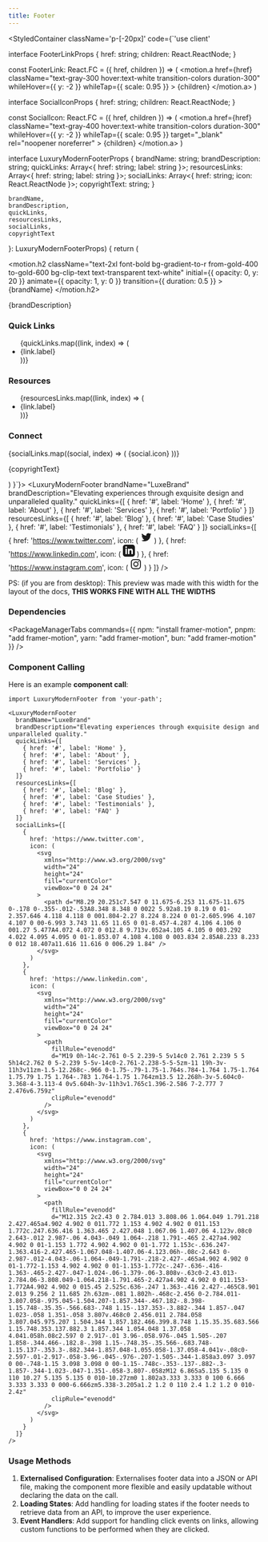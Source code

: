 ```yaml
---
title: Footer
---
```




<StyledContainer className='p-[-20px]' code={`'use client'


interface FooterLinkProps {
    href: string;
    children: React.ReactNode;
}

const FooterLink: React.FC<FooterLinkProps> = ({ href, children }) => (
    <motion.a
      href={href}
      className="text-gray-300 hover:text-white transition-colors duration-300"
      whileHover={{ y: -2 }}
      whileTap={{ scale: 0.95 }}
    >
      {children}
    </motion.a>
)

interface SocialIconProps {
    href: string;
    children: React.ReactNode;
}

const SocialIcon: React.FC<SocialIconProps> = ({ href, children }) => (
    <motion.a
      href={href}
      className="text-gray-400 hover:text-white transition-colors duration-300"
      whileHover={{ y: -2 }}
      whileTap={{ scale: 0.95 }}
      target="_blank"
      rel="noopener noreferrer"
    >
      {children}
    </motion.a>
)

interface LuxuryModernFooterProps {
    brandName: string;
    brandDescription: string;
    quickLinks: Array<{ href: string; label: string }>;
    resourcesLinks: Array<{ href: string; label: string }>;
    socialLinks: Array<{ href: string; icon: React.ReactNode }>;
    copyrightText: string;
}

    brandName,
    brandDescription,
    quickLinks,
    resourcesLinks,
    socialLinks,
    copyrightText
  }: LuxuryModernFooterProps) {
  return (
    <footer className="bg-gray-900 text-white py-12">
      <div className="container mx-auto px-4">
        <div className="grid grid-cols-1 md:grid-cols-2 lg:grid-cols-4 gap-8">
          <div className="space-y-4">
            <motion.h2 
              className="text-2xl font-bold bg-gradient-to-r from-gold-400 to-gold-600 bg-clip-text text-transparent text-white"
              initial={{ opacity: 0, y: 20 }}
              animate={{ opacity: 1, y: 0 }}
              transition={{ duration: 0.5 }}
            >
              {brandName}
            </motion.h2>
            <p className="text-sm text-gray-400">{brandDescription}</p>
          </div>
          <div>
            <h3 className="text-lg font-semibold mb-4 text-gold-400 text-white">Quick Links</h3>
            <ul className="space-y-2">
              {quickLinks.map((link, index) => (
                <li key={index}>
                  <FooterLink href={link.href}>{link.label}</FooterLink>
                </li>
              ))}
            </ul>
          </div>
          <div>
            <h3 className="text-lg font-semibold mb-4 text-gold-400 text-white">Resources</h3>
            <ul className="space-y-2">
              {resourcesLinks.map((link, index) => (
                <li key={index}>
                  <FooterLink href={link.href}>{link.label}</FooterLink>
                </li>
              ))}
            </ul>
          </div>
          <div>
            <h3 className="text-lg font-semibold mb-4 text-gold-400 text-white">Connect</h3>
            <div className="flex space-x-4">
              {socialLinks.map((social, index) => (
                <SocialIcon key={index} href={social.href}>
                  {social.icon}
                </SocialIcon>
              ))}
            </div>
          </div>
        </div>
        <div className="mt-12 pt-8 border-t border-gray-800 text-center">
          <p className="text-sm text-gray-400">
            {copyrightText}
          </p>
        </div>
      </div>
    </footer>
  )
}`}>
<LuxuryModernFooter
  brandName="LuxeBrand"
  brandDescription="Elevating experiences through exquisite design and unparalleled quality."
  quickLinks={[
    { href: '#', label: 'Home' },
    { href: '#', label: 'About' },
    { href: '#', label: 'Services' },
    { href: '#', label: 'Portfolio' }
  ]}
  resourcesLinks={[
    { href: '#', label: 'Blog' },
    { href: '#', label: 'Case Studies' },
    { href: '#', label: 'Testimonials' },
    { href: '#', label: 'FAQ' }
  ]}
  socialLinks={[
    {
      href: 'https://www.twitter.com',
      icon: (
        <svg
          xmlns="http://www.w3.org/2000/svg"
          width="24"
          height="24"
          fill="currentColor"
          viewBox="0 0 24 24"
        >
          <path d="M8.29 20.251c7.547 0 11.675-6.253 11.675-11.675 0-.178 0-.355-.012-.53A8.348 8.348 0 0022 5.92a8.19 8.19 0 01-2.357.646 4.118 4.118 0 001.804-2.27 8.224 8.224 0 01-2.605.996 4.107 4.107 0 00-6.993 3.743 11.65 11.65 0 01-8.457-4.287 4.106 4.106 0 001.27 5.477A4.072 4.072 0 012.8 9.713v.052a4.105 4.105 0 003.292 4.022 4.095 4.095 0 01-1.853.07 4.108 4.108 0 003.834 2.85A8.233 8.233 0 012 18.407a11.616 11.616 0 006.29 1.84" />
        </svg>
      )
    },
    {
      href: 'https://www.linkedin.com',
      icon: (
        <svg
          xmlns="http://www.w3.org/2000/svg"
          width="24"
          height="24"
          fill="currentColor"
          viewBox="0 0 24 24"
        >
          <path
            fillRule="evenodd"
            d="M19 0h-14c-2.761 0-5 2.239-5 5v14c0 2.761 2.239 5 5 5h14c2.762 0 5-2.239 5-5v-14c0-2.761-2.238-5-5-5zm-11 19h-3v-11h3v11zm-1.5-12.268c-.966 0-1.75-.79-1.75-1.764s.784-1.764 1.75-1.764 1.75.79 1.75 1.764-.783 1.764-1.75 1.764zm13.5 12.268h-3v-5.604c0-3.368-4-3.113-4 0v5.604h-3v-11h3v1.765c1.396-2.586 7-2.777 7 2.476v6.759z"
            clipRule="evenodd"
          />
        </svg>
      )
    },
    {
      href: 'https://www.instagram.com',
      icon: (
        <svg
          xmlns="http://www.w3.org/2000/svg"
          width="24"
          height="24"
          fill="currentColor"
          viewBox="0 0 24 24"
        >
          <path
            fillRule="evenodd"
            d="M12.315 2c2.43 0 2.784.013 3.808.06 1.064.049 1.791.218 2.427.465a4.902 4.902 0 011.772 1.153 4.902 4.902 0 011.153 1.772c.247.636.416 1.363.465 2.427.048 1.067.06 1.407.06 4.123v.08c0 2.643-.012 2.987-.06 4.043-.049 1.064-.218 1.791-.465 2.427a4.902 4.902 0 01-1.153 1.772 4.902 4.902 0 01-1.772 1.153c-.636.247-1.363.416-2.427.465-1.067.048-1.407.06-4.123.06h-.08c-2.643 0-2.987-.012-4.043-.06-1.064-.049-1.791-.218-2.427-.465a4.902 4.902 0 01-1.772-1.153 4.902 4.902 0 01-1.153-1.772c-.247-.636-.416-1.363-.465-2.427-.047-1.024-.06-1.379-.06-3.808v-.63c0-2.43.013-2.784.06-3.808.049-1.064.218-1.791.465-2.427a4.902 4.902 0 011.153-1.772A4.902 4.902 0 015.45 2.525c.636-.247 1.363-.416 2.427-.465C8.901 2.013 9.256 2 11.685 2h.63zm-.081 1.802h-.468c-2.456 0-2.784.011-3.807.058-.975.045-1.504.207-1.857.344-.467.182-.8.398-1.15.748-.35.35-.566.683-.748 1.15-.137.353-.3.882-.344 1.857-.047 1.023-.058 1.351-.058 3.807v.468c0 2.456.011 2.784.058 3.807.045.975.207 1.504.344 1.857.182.466.399.8.748 1.15.35.35.683.566 1.15.748.353.137.882.3 1.857.344 1.054.048 1.37.058 4.041.058h.08c2.597 0 2.917-.01 3.96-.058.976-.045 1.505-.207 1.858-.344.466-.182.8-.398 1.15-.748.35-.35.566-.683.748-1.15.137-.353.3-.882.344-1.857.048-1.055.058-1.37.058-4.041v-.08c0-2.597-.01-2.917-.058-3.96-.045-.976-.207-1.505-.344-1.858a3.097 3.097 0 00-.748-1.15 3.098 3.098 0 00-1.15-.748c-.353-.137-.882-.3-1.857-.344-1.023-.047-1.351-.058-3.807-.058zM12 6.865a5.135 5.135 0 110 10.27 5.135 5.135 0 010-10.27zm0 1.802a3.333 3.333 0 100 6.666 3.333 3.333 0 000-6.666zm5.338-3.205a1.2 1.2 0 110 2.4 1.2 1.2 0 010-2.4z"
            clipRule="evenodd"
          />
        </svg>
      )
    }
  ]}
/>


</StyledContainer>

PS: (if you are from desktop): This preview was made with this width for the layout of the docs, **THIS WORKS FINE WITH ALL THE WIDTHS**

### Dependencies

<PackageManagerTabs 
  commands={{
    npm: "install framer-motion",
    pnpm: "add framer-motion",
    yarn: "add framer-motion",
    bun: "add framer-motion"
  }} 
/>

### Component Calling
Here is an example **component call**:
```tsx
import LuxuryModernFooter from 'your-path';

<LuxuryModernFooter
  brandName="LuxeBrand"
  brandDescription="Elevating experiences through exquisite design and unparalleled quality."
  quickLinks={[
    { href: '#', label: 'Home' },
    { href: '#', label: 'About' },
    { href: '#', label: 'Services' },
    { href: '#', label: 'Portfolio' }
  ]}
  resourcesLinks={[
    { href: '#', label: 'Blog' },
    { href: '#', label: 'Case Studies' },
    { href: '#', label: 'Testimonials' },
    { href: '#', label: 'FAQ' }
  ]}
  socialLinks={[
    {
      href: 'https://www.twitter.com',
      icon: (
        <svg
          xmlns="http://www.w3.org/2000/svg"
          width="24"
          height="24"
          fill="currentColor"
          viewBox="0 0 24 24"
        >
          <path d="M8.29 20.251c7.547 0 11.675-6.253 11.675-11.675 0-.178 0-.355-.012-.53A8.348 8.348 0 0022 5.92a8.19 8.19 0 01-2.357.646 4.118 4.118 0 001.804-2.27 8.224 8.224 0 01-2.605.996 4.107 4.107 0 00-6.993 3.743 11.65 11.65 0 01-8.457-4.287 4.106 4.106 0 001.27 5.477A4.072 4.072 0 012.8 9.713v.052a4.105 4.105 0 003.292 4.022 4.095 4.095 0 01-1.853.07 4.108 4.108 0 003.834 2.85A8.233 8.233 0 012 18.407a11.616 11.616 0 006.29 1.84" />
        </svg>
      )
    },
    {
      href: 'https://www.linkedin.com',
      icon: (
        <svg
          xmlns="http://www.w3.org/2000/svg"
          width="24"
          height="24"
          fill="currentColor"
          viewBox="0 0 24 24"
        >
          <path
            fillRule="evenodd"
            d="M19 0h-14c-2.761 0-5 2.239-5 5v14c0 2.761 2.239 5 5 5h14c2.762 0 5-2.239 5-5v-14c0-2.761-2.238-5-5-5zm-11 19h-3v-11h3v11zm-1.5-12.268c-.966 0-1.75-.79-1.75-1.764s.784-1.764 1.75-1.764 1.75.79 1.75 1.764-.783 1.764-1.75 1.764zm13.5 12.268h-3v-5.604c0-3.368-4-3.113-4 0v5.604h-3v-11h3v1.765c1.396-2.586 7-2.777 7 2.476v6.759z"
            clipRule="evenodd"
          />
        </svg>
      )
    },
    {
      href: 'https://www.instagram.com',
      icon: (
        <svg
          xmlns="http://www.w3.org/2000/svg"
          width="24"
          height="24"
          fill="currentColor"
          viewBox="0 0 24 24"
        >
          <path
            fillRule="evenodd"
            d="M12.315 2c2.43 0 2.784.013 3.808.06 1.064.049 1.791.218 2.427.465a4.902 4.902 0 011.772 1.153 4.902 4.902 0 011.153 1.772c.247.636.416 1.363.465 2.427.048 1.067.06 1.407.06 4.123v.08c0 2.643-.012 2.987-.06 4.043-.049 1.064-.218 1.791-.465 2.427a4.902 4.902 0 01-1.153 1.772 4.902 4.902 0 01-1.772 1.153c-.636.247-1.363.416-2.427.465-1.067.048-1.407.06-4.123.06h-.08c-2.643 0-2.987-.012-4.043-.06-1.064-.049-1.791-.218-2.427-.465a4.902 4.902 0 01-1.772-1.153 4.902 4.902 0 01-1.153-1.772c-.247-.636-.416-1.363-.465-2.427-.047-1.024-.06-1.379-.06-3.808v-.63c0-2.43.013-2.784.06-3.808.049-1.064.218-1.791.465-2.427a4.902 4.902 0 011.153-1.772A4.902 4.902 0 015.45 2.525c.636-.247 1.363-.416 2.427-.465C8.901 2.013 9.256 2 11.685 2h.63zm-.081 1.802h-.468c-2.456 0-2.784.011-3.807.058-.975.045-1.504.207-1.857.344-.467.182-.8.398-1.15.748-.35.35-.566.683-.748 1.15-.137.353-.3.882-.344 1.857-.047 1.023-.058 1.351-.058 3.807v.468c0 2.456.011 2.784.058 3.807.045.975.207 1.504.344 1.857.182.466.399.8.748 1.15.35.35.683.566 1.15.748.353.137.882.3 1.857.344 1.054.048 1.37.058 4.041.058h.08c2.597 0 2.917-.01 3.96-.058.976-.045 1.505-.207 1.858-.344.466-.182.8-.398 1.15-.748.35-.35.566-.683.748-1.15.137-.353.3-.882.344-1.857.048-1.055.058-1.37.058-4.041v-.08c0-2.597-.01-2.917-.058-3.96-.045-.976-.207-1.505-.344-1.858a3.097 3.097 0 00-.748-1.15 3.098 3.098 0 00-1.15-.748c-.353-.137-.882-.3-1.857-.344-1.023-.047-1.351-.058-3.807-.058zM12 6.865a5.135 5.135 0 110 10.27 5.135 5.135 0 010-10.27zm0 1.802a3.333 3.333 0 100 6.666 3.333 3.333 0 000-6.666zm5.338-3.205a1.2 1.2 0 110 2.4 1.2 1.2 0 010-2.4z"
            clipRule="evenodd"
          />
        </svg>
      )
    }
  ]}
/>

```

### Usage Methods

1. **Externalised Configuration**: Externalises footer data into a JSON or API file, making the component more flexible and easily updatable without declaring the data on the call.
2. **Loading States**: Add handling for loading states if the footer needs to retrieve data from an API, to improve the user experience.
3. **Event Handlers**: Add support for handling click events on links, allowing custom functions to be performed when they are clicked.